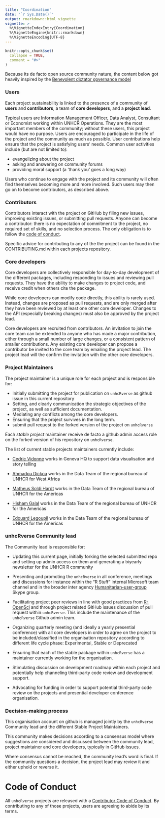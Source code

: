 ```yaml
---
title: "Coordination"
date: "`r Sys.Date()`"
output: rmarkdown::html_vignette
vignette: >
  %\VignetteIndexEntry{Coordination}
  %\VignetteEngine{knitr::rmarkdown}
  %\VignetteEncoding{UTF-8}
---
```


```r
knitr::opts_chunk$set(
  collapse = TRUE,
  comment = "#>"
)
```

Because its de facto open source community nature, the content below got heavily inspired by the [Benevolent dictator governance model](http://oss-watch.ac.uk/resources/benevolentdictatorgovernancemodel) 

### Users

Each project sustainability is linked to the presence of a community of __users__ and __contributors__, a team of __core developers__, and a __project lead__.

Typical users are Information Management Officer, Data Analyst, Consultant or Economist working within UNHCR Operations. They are the most important members of the community; without these users, this project would have no purpose. Users are encouraged to participate in the life of the project and the community as much as possible. User contributions help ensure that the project is satisfying users' needs. Common user activities include (but are not limited to):

- evangelizing about the project
- asking and answering on community forums
- providing moral support (a 'thank you' goes a long way)

Users who continue to engage with the project and its community will often find themselves becoming more and more involved. Such users may then go on to become contributors, as described above.

### Contributors

Contributors interact with the project on GitHub by filing new issues, improving existing issues, or submitting pull requests. Anyone can become a contributor: there is no expectation of commitment to the project, no required set of skills, and no selection process. The only obligation is to follow the [code of conduct](https://contributor-covenant.org/version/2/0/CODE_OF_CONDUCT.html).

Specific advice for contributing to any of the the project can be found in the CONTRIBUTING.md within each projects repository.

### Core developers

Core developers are collectively responsible for day-to-day development of the different packages, including responding to issues and reviewing pull requests. They have the ability to make changes to project code, and receive credit when others cite the package.

While core developers can modify code directly, this ability is rarely used. Instead, changes are proposed as pull requests, and are only merged after they have been reviewed by at least one other core developer. Changes to the API (especially breaking changes) must also be approved by the project lead. 

Core developers are recruited from contributors. An invitation to join the core team can be extended to anyone who has made a major contribution, either through a small number of large changes, or a consistent pattern of smaller contributions. Any existing core developer can propose a contributor be invited to the core team by emailing the project lead. The project lead will the confirm the invitation with the other core developers.


### Project Maintainers

The project maintainer is a unique role for each project and is responsible for:

* Initially submitting the project for publication on `unhcRverse` as github issue in this current repository
* Setting, and clearly communication the strategic objectives of the project, as well as sufficient documentation.
* Mediating any conflicts among the core developers.
* Ensuring that the project survives in the long term.
* submit pull request to the forked version of the project on `unhcRverse`

Each _stable project_ maintainer receive de facto a github admin access role on the forked version of his repository on `unhcRverse`.

The list of current stable projects maintainers currently include:

 * [Cedric Vidonne](https://github.com/vidonne/) works in Geneva HQ to support data visualisation and story telling  
 
 * [Ahmadou Dickoa](https://github.com/dickoa) works in the Data Team of the regional bureau of UNHCR for West Africa 
 
 * [Matheus Soldi Hardt](https://github.com/matheus-hardt) works in the Data Team of the regional bureau of UNHCR for the Americas 
 
 * [Hisham Galal](https://github.com/galalH/) works in the Data Team of the regional bureau of UNHCR for the Americas  
 
 * [Edouard Legoupil](https://github.com/edouard-Legoupil) works in the Data Team of the regional bureau of UNHCR for the Americas


### unhcRverse Community lead


The  Community  lead is responsible for:

 * Updating this current page, initially forking the selected submitted repo and setting up admin access on them and generating a biyearly newsletter for the UNHCR R community
 
 * Presenting and promoting the `unhcRverse` in all conference, meetings and discussions for instance within the "R Stuff" internal Microsoft team channel and in the broader inter agency [Humanitarian-user-group](https://join.skype.com/qYBKC5q3wKp4) Skype group.

 * Facilitating project peer reviews in line with good practices from [R-OpenSci](https://devguide.ropensci.org/index.html) and through project related  GitHub issues discussion of pull request within `unhcRverse`. This include the maintenance of the `unhcRverse` Github admin team.

 * Organizing quarterly meeting (and ideally a yearly presential conference) with all core developers in order to agree on the project to be included/classified in the organisation repository according to different life cycle phase: Experimental, Stable or Deprecated
 
 * Ensuring that each of the stable package within `unhcRverse` has a maintainer currently working for the organisation.

 * Stimulating discussion on development roadmap within each project and potentially help channeling third-party code review and development support.
 
 * Advocating for funding in order to support potential third-party code review on the projects and presential developer conference organisation.



### Decision-making process

This organisation account on github is managed jointly by the `unhcRverse` Community lead and the different Stable Project Maintainers. 

This community makes decisions according to a consensus model where suggestions are considered and discussed between the community lead, project maintainer and core developers, typically in GitHub issues. 

Where consensus cannot be reached, the community lead's word is final. If the community questions a decision, the project lead may review it and either uphold or reverse it.



# Code of Conduct

All `unhcRverse` projects are released with a [Contributor Code of Conduct](https://contributor-covenant.org/version/2/0/CODE_OF_CONDUCT.html). By contributing to any of those projects, users are agreeing to abide by its terms.



